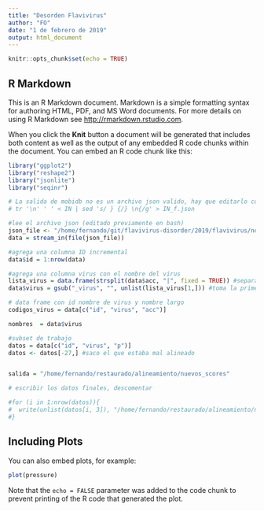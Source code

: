 ```yaml
---
title: "Desorden Flavivirus"
author: "FO"
date: "1 de febrero de 2019"
output: html_document
---
```


```r
knitr::opts_chunk$set(echo = TRUE)
```

## R Markdown

This is an R Markdown document. Markdown is a simple formatting syntax for authoring HTML, PDF, and MS Word documents. For more details on using R Markdown see <http://rmarkdown.rstudio.com>.

When you click the **Knit** button a document will be generated that includes both content as well as the output of any embedded R code chunks within the document. You can embed an R code chunk like this:

```r
library("ggplot2")
library("reshape2")
library("jsonlite")
library("seqinr")
```



```r


# La salida de mobidb no es un archivo json valido, hay que editarlo con
# tr '\n' ' ' < IN | sed 's/ } {/} \n{/g' > IN_f.json

#lee el archivo json (editado previamente en bash)
json_file <- "/home/fernando/git/flavivirus-disorder/2019/flavivirus/no_X/hit08/json_in/gp_f.json"
data = stream_in(file(json_file))

#agrega una columna ID incremental
data$id = 1:nrow(data)

#agrega una columna virus con el nombre del virus
lista_virus = data.frame(strsplit(data$acc, "|", fixed = TRUE)) #separa por |
data$virus = gsub("_virus", "", unlist(lista_virus[1,])) #toma la primer fila que son los nombres de los virus

# data frame con id nombre de virus y nombre largo
codigos_virus = data[c("id", "virus", "acc")]

nombres  = data$virus

#subset de trabajo
datos = data[c("id", "virus", "p")]
datos <- datos[-27,] #saco el que estaba mal alineado


salida = "/home/fernando/restaurado/alineamiento/nuevos_scores"

# escribir los datos finales, descomentar

#for (i in 1:nrow(datos)){
#  write(unlist(datos[i, 3]), "/home/fernando/restaurado/alineamiento/nuevos_scores", append=T, sep=",", ncolumns = length(unlist(datos[i, 3])))
#}
```

## Including Plots

You can also embed plots, for example:

```r
plot(pressure)
```

Note that the `echo = FALSE` parameter was added to the code chunk to prevent printing of the R code that generated the plot.
